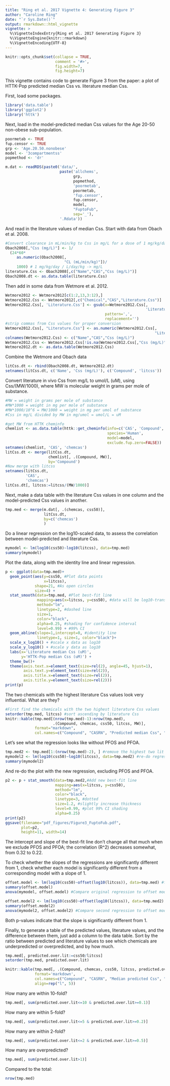 ```yaml
---
title: "Ring et al. 2017 Vignette 4: Generating Figure 3"
author: "Caroline Ring"
date: "`r Sys.Date()`"
output: rmarkdown::html_vignette
vignette: >
  %\VignetteIndexEntry{Ring et al. 2017 Generating Figure 3}
  %\VignetteEngine{knitr::rmarkdown}
  %\VignetteEncoding{UTF-8}
---
```


```r
knitr::opts_chunk$set(collapse = TRUE, 
                      comment = '#>', 
                      fig.width=7, 
                      fig.height=7)
```

This vignette contains code to generate Figure 3 from the paper: a plot of HTTK-Pop predicted median Css vs. literature median Css.

First, load some packages.
```r
library('data.table')
library('ggplot2')
library('httk')
```

Next, load in the model-predicted median Css values for the Age 20-50 non-obese sub-population.
```r
poormetab <- TRUE
fup.censor <- TRUE
grp <- 'Age.20.50.nonobese'
model <- '3compartmentss'
popmethod <- 'dr'

m.dat <- readRDS(paste0('data/',
                        paste('allchems',
                              grp,
                              popmethod,
                              'poormetab',
                              poormetab,
                              'fup.censor',
                              fup.censor,
                              model,
                              "FuptoFub",
                              sep='_'),
                        '.Rdata'))
```

And read in the literature values of median Css. Start with data from Obach et al. 2008.
```r
#Convert clearance in mL/min/kg to Css in mg/L for a dose of 1 mg/kg/day
Obach2008[,"Css (mg/L)"] <- 1/
  (24*60*
     as.numeric(Obach2008[,
                          "CL (mL/min/kg)"])/
     1000) # 1 mg/kg/day / L/day/kg -> mg/L
literature.Css <- Obach2008[,c("Name","CAS","Css (mg/L)")]
Obach2008.dt <- as.data.table(literature.Css)
```

Then add in some data from Wetmore et al. 2012.
```r
Wetmore2012 <- Wetmore2012[c(1:2,13,3:12),]
Wetmore2012.Css <- Wetmore2012[,c("Chemical","CAS","Literature.Css")]
Wetmore2012.Css[, 'Literature.Css'] <- gsub(x=Wetmore2012.Css[,
                                                              'Literature.Css'], 
                                            pattern=',', 
                                            replacement='')
#strip commas from Css values for proper conversion
Wetmore2012.Css[, "Literature.Css"] <- as.numeric(Wetmore2012.Css[,
                                                                  "Literature.Css"])
colnames(Wetmore2012.Css) <- c("Name","CAS","Css (mg/L)")
Wetmore2012.Css <- Wetmore2012.Css[!is.na(Wetmore2012.Css[,"Css (mg/L)"]),]
Wetmore2012.dt <- as.data.table(Wetmore2012.Css)
```

Combine the Wetmore and Obach data
```r
litCss.dt <- rbind(Obach2008.dt, Wetmore2012.dt)
setnames(litCss.dt, c('Name', 'Css (mg/L)'), c('Compound', 'litcss'))
```

Convert literature in vivo Css from mg/L to umol/L (uM), using Css/(MW/1000), where MW is molecular weight in grams per mole of substance.
```r
#MW = weight in grams per mole of substance
#MW*1000 = weight in mg per mole of substance
#MW*1000/10^6 = MW/1000 = weight in mg per umol of substance
#Css in mg/L divided by MW in mg/umol = umol/L = uM

#get MW from HTTK cheminfo
chemlist <- as.data.table(httk::get_cheminfo(info=c('CAS', 'Compound', 'MW'),
                                             species='Human',
                                             model=model,
                                             exclude.fup.zero=FALSE))
setnames(chemlist, 'CAS', 'chemcas')
litCss.dt <- merge(litCss.dt,
                   chemlist[, .(Compound, MW)],
                   by='Compound')
#Now merge with litcss
setnames(litCss.dt,
         'CAS',
         'chemcas')
litCss.dt[, litcss:=litcss/(MW/1000)]
```

Next, make a data table with the literature Css values in one column and the model-predicted Css values in another.
```r
tmp.med <- merge(m.dat[, .(chemcas, css50)],
                 litCss.dt,
                 by=c('chemcas')
                 )
```

Do a linear regression on the log10-scaled data, to assess the correlation between model-predicted and literature Css.
```r
mymodel <- lm(log10(css50)~log10(litcss), data=tmp.med)
summary(mymodel)
```

Plot the data, along with the identity line and linear regression.
```r
p <- ggplot(data=tmp.med)+
  geom_point(aes(y=css50, #Plot data points
                 x=litcss),
             shape=21, #As open circles
             size=4) +
  stat_smooth(data=tmp.med, #Plot best-fit line
              mapping=aes(x=litcss, y=css50), #data will be log10-transformed before this is done, so this is the same as the linear regression above
              method="lm",
              linetype=2, #dashed line
              size=1,
              color="black",
              alpha=0.25, #shading for confidence interval
              level=0.99) + #99% CI
  geom_abline(slope=1,intercept=0, #identity line
              linetype=1, size=1, color="black")+ 
  scale_x_log10() + #scale x data as log10
  scale_y_log10() + #scale y data as log10
  labs(x='Literature median Css (uM)', 
       y='HTTK-Pop median Css (uM)') +
  theme_bw()+
  theme(axis.text.x=element_text(size=rel(2), angle=45, hjust=1),
        axis.text.y=element_text(size=rel(2)),
        axis.title.x=element_text(size=rel(2)),
        axis.title.y=element_text(size=rel(2)))
print(p)
```

The two chemicals with the highest literature Css values look very influential. What are they?
```r
#First find the chemicals with the two highest literature Css values
setorder(tmp.med, litcss) #sort ascending by literature Css
knitr::kable(tmp.med[(nrow(tmp.med)-1):nrow(tmp.med),
                     .(Compound, chemcas, css50, litcss, MW)],
             format="markdown",
             col.names=c("Compound", "CASRN", "Predicted median Css", "Literature median Css", "MW (g/mol)"))
```

Let's see what the regression looks like without PFOS and PFOA.
```r
tmp.med2 <- tmp.med[1:(nrow(tmp.med)-2), ] #remove the highest two lit Css chemicals
mymodel2 <- lm(log10(css50)~log10(litcss), data=tmp.med2) #re-do regression
summary(mymodel2)
```

And re-do the plot with the new regression, excluding PFOS and PFOA.
```r
p2 <- p + stat_smooth(data=tmp.med2,#Add new best-fit line
                      mapping=aes(x=litcss, y=css50),
                      method="lm",
                      color="black",
                      linetype=3, #dotted
                      size=1.2, #slightly increase thickness
                      level=0.99, #plot 99% CI shading
                      alpha=0.25)
print(p2)
ggsave(filename="pdf_figures/Figure3_FuptoFub.pdf",
       plot=p2,
       height=11, width=14)
```

The intercept and slope of the best-fit line don't change all that much when we exclude PFOS and PFOA; the correlation (R^2) decreases somewhat, from 0.32 to 0.22.

To check whether the slopes of the regressions are significantly different from 1, check whether each model is significantly different from a corresponding model with a slope of 1.

```r
offset.model <- lm(log10(css50)~offset(log10(litcss)), data=tmp.med) #forces slope of 1
summary(offset.model)
anova(mymodel, offset.model) #Compare original regression to offset model

offset.model2 <- lm(log10(css50)~offset(log10(litcss)), data=tmp.med2) #forces slope of 1
summary(offset.model2)
anova(mymodel2, offset.model2) #Compare second regression to offset model
```

Both p-values indicate that the slope is significantly different from 1.

Finally, to generate a table of the predicted values, literature values, and the difference between them, just add a column to the data table. Sort by the ratio between predicted and literature values to see which chemicals are underpredicted or overpredicted, and by how much.

```r
tmp.med[, predicted.over.lit:=css50/litcss]
setorder(tmp.med, predicted.over.lit)
```

```r
knitr::kable(tmp.med[, .(Compound, chemcas, css50, litcss, predicted.over.lit)], 
             format='markdown',
             col.names=c("Compound", "CASRN", "Median predicted Css", "Median literature Css", "Ratio of median predicted to median literature Css"),
             align=rep("l", 5))
```

How many are within 10-fold?
```r
tmp.med[, sum(predicted.over.lit<=10 & predicted.over.lit>=0.1)]
```

How many are within 5-fold?
```r
tmp.med[, sum(predicted.over.lit<=5 & predicted.over.lit>=0.2)]
```

How many are within 2-fold?
```r
tmp.med[, sum(predicted.over.lit<=2 & predicted.over.lit>=0.5)]
```

How many are overpredicted?
```r
tmp.med[, sum(predicted.over.lit>1)]
```

Compared to the total:
```r
nrow(tmp.med)
```